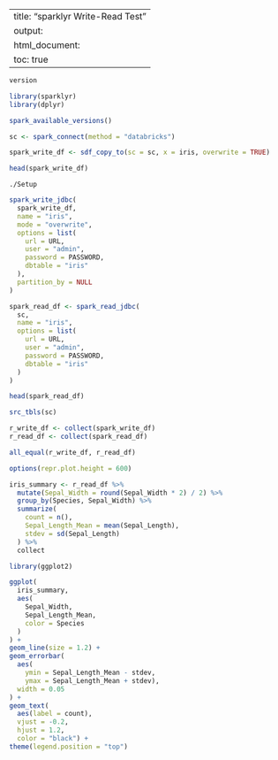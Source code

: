 
---
title: "sparklyr Write-Read Test"
output:
  html_document:
    toc: true
---


```r
version
```


```r
library(sparklyr)
library(dplyr)
```


```r
spark_available_versions()
```


```r
sc <- spark_connect(method = "databricks")
```


```r
spark_write_df <- sdf_copy_to(sc = sc, x = iris, overwrite = TRUE)
```


```r
head(spark_write_df)
```


```run
./Setup
```

```r
spark_write_jdbc(
  spark_write_df,
  name = "iris",
  mode = "overwrite",
  options = list(
    url = URL,
    user = "admin",
    password = PASSWORD,
    dbtable = "iris"
  ),
  partition_by = NULL
)
```


```r
spark_read_df <- spark_read_jdbc(
  sc,
  name = "iris",
  options = list(
    url = URL,
    user = "admin",
    password = PASSWORD,
    dbtable = "iris"
  )
)
```


```r
head(spark_read_df)
```


```r
src_tbls(sc)
```


```r
r_write_df <- collect(spark_write_df)
r_read_df <- collect(spark_read_df)
```


```r
all_equal(r_write_df, r_read_df)
```


```r
options(repr.plot.height = 600)
```


```r
iris_summary <- r_read_df %>%
  mutate(Sepal_Width = round(Sepal_Width * 2) / 2) %>%
  group_by(Species, Sepal_Width) %>%
  summarize(
    count = n(),
    Sepal_Length_Mean = mean(Sepal_Length),
    stdev = sd(Sepal_Length)
  ) %>%
  collect
```


```r
library(ggplot2)

ggplot(
  iris_summary,
  aes(
    Sepal_Width,
    Sepal_Length_Mean,
    color = Species
  )
) +
geom_line(size = 1.2) +
geom_errorbar(
  aes(
    ymin = Sepal_Length_Mean - stdev,
    ymax = Sepal_Length_Mean + stdev),
  width = 0.05
) +
geom_text(
  aes(label = count),
  vjust = -0.2,
  hjust = 1.2,
  color = "black") +
theme(legend.position = "top")
```

